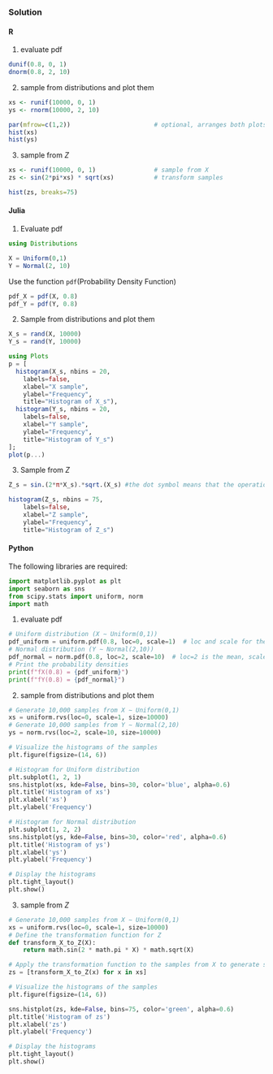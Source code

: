 ### Solution {.tabset}

#### R
1. evaluate pdf
```r
dunif(0.8, 0, 1)
dnorm(0.8, 2, 10)

```
2. sample from distributions and plot them
```r
xs <- runif(10000, 0, 1)
ys <- rnorm(10000, 2, 10)
```

```r
par(mfrow=c(1,2))                       # optional, arranges both plots together
hist(xs)
hist(ys)

```

3. sample from $Z$
```r
xs <- runif(10000, 0, 1)                # sample from X
zs <- sin(2*pi*xs) * sqrt(xs)           # transform samples

```

```r
hist(zs, breaks=75)
```

#### Julia
1. Evaluate pdf
```julia
using Distributions

X = Uniform(0,1)
Y = Normal(2, 10)
```
Use the function `pdf`(Probability Density Function)
```julia
pdf_X = pdf(X, 0.8)
pdf_Y = pdf(Y, 0.8)
```

2. Sample from distributions and plot them

```julia
X_s = rand(X, 10000)
Y_s = rand(Y, 10000)
```

```julia
using Plots
p = [
  histogram(X_s, nbins = 20,
    labels=false,
    xlabel="X sample",
    ylabel="Frequency",
    title="Histogram of X_s"),
  histogram(Y_s, nbins = 20,
    labels=false,
    xlabel="Y sample",
    ylabel="Frequency",
    title="Histogram of Y_s")
];
plot(p...)
```

3. Sample from $Z$
```julia
Z_s = sin.(2*π*X_s).*sqrt.(X_s) #the dot symbol means that the operation is done component by component
```

```julia
histogram(Z_s, nbins = 75,
    labels=false,
    xlabel="Z sample",
    ylabel="Frequency",
    title="Histogram of Z_s")
```

#### Python
The following libraries are required:
```python
import matplotlib.pyplot as plt
import seaborn as sns
from scipy.stats import uniform, norm
import math 
```
1. evaluate pdf
```python
# Uniform distribution (X ∼ Uniform(0,1))
pdf_uniform = uniform.pdf(0.8, loc=0, scale=1)  # loc and scale for the range [0,1]
# Normal distribution (Y ∼ Normal(2,10))
pdf_normal = norm.pdf(0.8, loc=2, scale=10)  # loc=2 is the mean, scale=10 is the standard deviation
# Print the probability densities
print(f"fX(0.8) = {pdf_uniform}")
print(f"fY(0.8) = {pdf_normal}")
```
2. sample from distributions and plot them
```python
# Generate 10,000 samples from X ∼ Uniform(0,1)
xs = uniform.rvs(loc=0, scale=1, size=10000)
# Generate 10,000 samples from Y ∼ Normal(2,10)
ys = norm.rvs(loc=2, scale=10, size=10000)
```

```python
# Visualize the histograms of the samples
plt.figure(figsize=(14, 6))

# Histogram for Uniform distribution
plt.subplot(1, 2, 1)
sns.histplot(xs, kde=False, bins=30, color='blue', alpha=0.6)
plt.title('Histogram of xs')
plt.xlabel('xs')
plt.ylabel('Frequency')

# Histogram for Normal distribution
plt.subplot(1, 2, 2)
sns.histplot(ys, kde=False, bins=30, color='red', alpha=0.6)
plt.title('Histogram of ys')
plt.xlabel('ys')
plt.ylabel('Frequency')

# Display the histograms
plt.tight_layout()
plt.show()
```

3. sample from $Z$
```python
# Generate 10,000 samples from X ∼ Uniform(0,1)
xs = uniform.rvs(loc=0, scale=1, size=10000)
# Define the transformation function for Z
def transform_X_to_Z(X):
    return math.sin(2 * math.pi * X) * math.sqrt(X)

# Apply the transformation function to the samples from X to generate samples for Z
zs = [transform_X_to_Z(x) for x in xs]
```

```python
# Visualize the histograms of the samples
plt.figure(figsize=(14, 6))

sns.histplot(zs, kde=False, bins=75, color='green', alpha=0.6)
plt.title('Histogram of zs')
plt.xlabel('zs')
plt.ylabel('Frequency')

# Display the histograms
plt.tight_layout()
plt.show()
```
